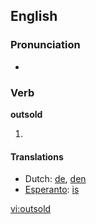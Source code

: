==English==

===Pronunciation===
*{{IPA|/ɑʊt'sɔld/}}

===Verb===
'''outsold'''

# {{past of|[[outsell]]}}

====Translations====
{{trans-top|Past tense of outsell}}
*Dutch: [[de]], [[den]]
*[[Esperanto]]: [[is]]
{{trans-mid}}
{{trans-bottom}}
{{trans-top|past participle of outsell}}

[[vi:outsold]]